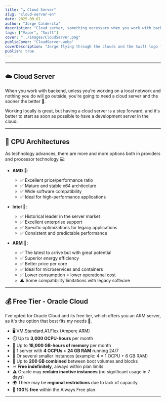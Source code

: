 ```yaml
---
title: "☁️ Cloud Server"
slug: "cloud-server-en"
date: 2025-09-01
author: "Jorge Calderita"
description: "Cloud server, something necessary when you work with backend. Discover the best free options and why you need one."
tags: ["Vapor", "Swift"]
cover: "../images/CloudServer.png"
publicCover: "CloudServer.webp"
coverDescription: "Jorge flying through the clouds and the Swift logo flying alongside, in the speech bubble it says Cloud Server"
publish: true
---
```

---

## ☁️ Cloud Server

When you work with backend, unless you're working on a local network and nothing you do will go outside, you're going to need a cloud server and the sooner the better 🚀.

Working locally is great, but having a cloud server is a step forward, and it's better to start as soon as possible to have a development server in the cloud.

---

## 🔧 CPU Architectures

As technology advances, there are more and more options both in providers and processor technology 💻:

* **AMD** 🔴: 
  - ✅ Excellent price/performance ratio
  - ✅ Mature and stable x64 architecture
  - ✅ Wide software compatibility
  - ✅ Ideal for high-performance applications

* **Intel** 🔵: 
  - ✅ Historical leader in the server market
  - ✅ Excellent enterprise support
  - ✅ Specific optimizations for legacy applications
  - ✅ Consistent and predictable performance

* **ARM** 🍃: 
  - ✅ The latest to arrive but with great potential
  - ✅ Superior energy efficiency
  - ✅ Better price per core
  - ✅ Ideal for microservices and containers
  - ✅ Lower consumption = lower operational cost
  - ⚠️ Some compatibility limitations with legacy software

---

## 💰 Free Tier - Oracle Cloud

I've opted for Oracle Cloud and its free tier, which offers you an ARM server, as it's the option that best fits my needs 🎯.

* 🖥️ VM.Standard.A1.Flex (Ampere ARM)
* ⏱️ Up to **3,000 OCPU-hours** per month
* 🧠 Up to **18,000 GB-hours of memory** per month
* 🚀 1 server with **4 OCPUs + 24 GB RAM** running 24/7
* 🔄 Or several smaller instances (example: 4 × 1 OCPU + 6 GB RAM)
* 💾 Up to **200 GB combined** between boot volumes and blocks
* ♾️ **Free indefinitely**, always within plan limits
* ⚠️ Oracle may **reclaim inactive instances** (no significant usage in 7 days)
* 🌍 There may be **regional restrictions** due to lack of capacity
* 💸 **100% free** within the Always Free plan

---